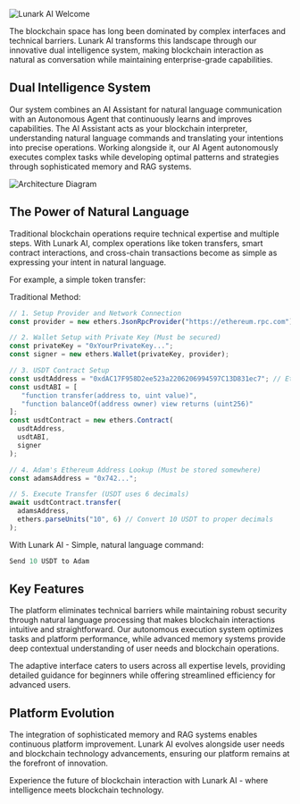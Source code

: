 ![Lunark AI Welcome](/images/welcome.webp)

The blockchain space has long been dominated by complex interfaces and technical barriers. Lunark AI transforms this landscape through our innovative dual intelligence system, making blockchain interaction as natural as conversation while maintaining enterprise-grade capabilities.

## Dual Intelligence System

Our system combines an AI Assistant for natural language communication with an Autonomous Agent that continuously learns and improves capabilities. The AI Assistant acts as your blockchain interpreter, understanding natural language commands and translating your intentions into precise operations. Working alongside it, our AI Agent autonomously executes complex tasks while developing optimal patterns and strategies through sophisticated memory and RAG systems.

![Architecture Diagram](/images/why-lunarkai.webp)

## The Power of Natural Language

Traditional blockchain operations require technical expertise and multiple steps. With Lunark AI, complex operations like token transfers, smart contract interactions, and cross-chain transactions become as simple as expressing your intent in natural language.

For example, a simple token transfer:

Traditional Method:

```javascript
// 1. Setup Provider and Network Connection
const provider = new ethers.JsonRpcProvider("https://ethereum.rpc.com");

// 2. Wallet Setup with Private Key (Must be secured)
const privateKey = "0xYourPrivateKey...";
const signer = new ethers.Wallet(privateKey, provider);

// 3. USDT Contract Setup
const usdtAddress = "0xdAC17F958D2ee523a2206206994597C13D831ec7"; // Ethereum USDT
const usdtABI = [
   "function transfer(address to, uint value)",
   "function balanceOf(address owner) view returns (uint256)"
];
const usdtContract = new ethers.Contract(
  usdtAddress, 
  usdtABI, 
  signer
);

// 4. Adam's Ethereum Address Lookup (Must be stored somewhere)
const adamsAddress = "0x742...";

// 5. Execute Transfer (USDT uses 6 decimals)
await usdtContract.transfer(
  adamsAddress,
  ethers.parseUnits("10", 6) // Convert 10 USDT to proper decimals
);
```

With Lunark AI - Simple, natural language command:

```javascript
Send 10 USDT to Adam
```

## Key Features

The platform eliminates technical barriers while maintaining robust security through natural language processing that makes blockchain interactions intuitive and straightforward. Our autonomous execution system optimizes tasks and platform performance, while advanced memory systems provide deep contextual understanding of user needs and blockchain operations.

The adaptive interface caters to users across all expertise levels, providing detailed guidance for beginners while offering streamlined efficiency for advanced users.

## Platform Evolution

The integration of sophisticated memory and RAG systems enables continuous platform improvement. Lunark AI evolves alongside user needs and blockchain technology advancements, ensuring our platform remains at the forefront of innovation.

Experience the future of blockchain interaction with Lunark AI - where intelligence meets blockchain technology.

